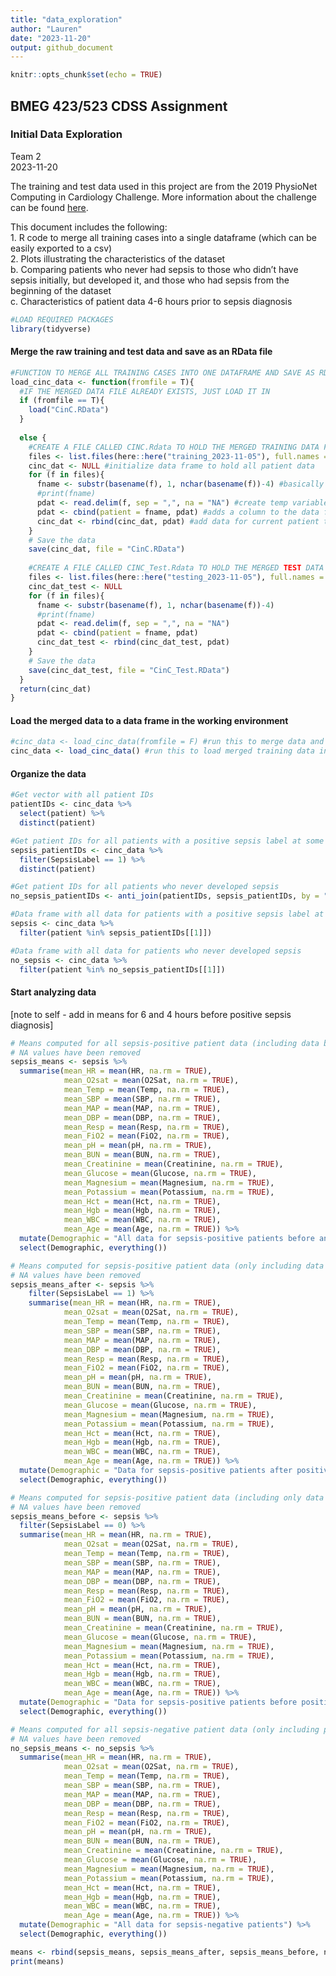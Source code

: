 ```yaml
---
title: "data_exploration"
author: "Lauren"
date: "2023-11-20"
output: github_document
---
```


```r
knitr::opts_chunk$set(echo = TRUE)
```

## BMEG 423/523 CDSS Assignment
### Initial Data Exploration
Team 2  
2023-11-20  
 
The training and test data used in this project are from the 2019 PhysioNet Computing in Cardiology Challenge. More information about the challenge can be found [here](https://physionet.org/content/challenge-2019/1.0.0/).
 
This document includes the following:  
1. R code to merge all training cases into a single dataframe (which can be easily exported to a csv)  
2. Plots illustrating the characteristics of the dataset  
   b. Comparing patients who never had sepsis to those who didn't have sepsis initially, but developed it, and those who had sepsis from the beginning of the dataset  
   c. Characteristics of patient data 4-6 hours prior to sepsis diagnosis  
  
```r
#LOAD REQUIRED PACKAGES
library(tidyverse)
```
  
#### Merge the raw training and test data and save as an RData file
```r
#FUNCTION TO MERGE ALL TRAINING CASES INTO ONE DATAFRAME AND SAVE AS RData FILE AND MERGE ALL TEST CASES INTO ANOTHER DATAFRAME # This code is based on code provided in the assignment package
load_cinc_data <- function(fromfile = T){
  #IF THE MERGED DATA FILE ALREADY EXISTS, JUST LOAD IT IN
  if (fromfile == T){
    load("CinC.RData")
  } 
  
  else {
    #CREATE A FILE CALLED CINC.Rdata TO HOLD THE MERGED TRAINING DATA FROM ALL PATIENTS WITH A COLUMN ADDED FOR PATIENT ID
    files <- list.files(here::here("training_2023-11-05"), full.names = TRUE) #creates character vector of the names of files in the training data folder
    cinc_dat <- NULL #initialize data frame to hold all patient data
    for (f in files){
      fname <- substr(basename(f), 1, nchar(basename(f))-4) #basically just removes ".csv" from the file names
      #print(fname)
      pdat <- read.delim(f, sep = ",", na = "NA") #create temp variable called pdat that contains a data frame read in from the patient data csv file
      pdat <- cbind(patient = fname, pdat) #adds a column to the data frame with the patient ID
      cinc_dat <- rbind(cinc_dat, pdat) #add data for current patient to data frame with all patient data (bind by row)
    }
    # Save the data
    save(cinc_dat, file = "CinC.RData")
    
    #CREATE A FILE CALLED CINC_Test.Rdata TO HOLD THE MERGED TEST DATA FROM ALL PATIENTS WITH A COLUMN ADDED FOR PATIENT ID
    files <- list.files(here::here("testing_2023-11-05"), full.names = TRUE)
    cinc_dat_test <- NULL
    for (f in files){
      fname <- substr(basename(f), 1, nchar(basename(f))-4)
      #print(fname)
      pdat <- read.delim(f, sep = ",", na = "NA")
      pdat <- cbind(patient = fname, pdat)
      cinc_dat_test <- rbind(cinc_dat_test, pdat)
    }
    # Save the data
    save(cinc_dat_test, file = "CinC_Test.RData")
  }
  return(cinc_dat)
}
```

#### Load the merged data to a data frame in the working environment
```r
#cinc_data <- load_cinc_data(fromfile = F) #run this to merge data and save RData files if they don't exist yet
cinc_data <- load_cinc_data() #run this to load merged training data into a data frame called cinc_data if the RData files already exist
```
  
#### Organize the data
```r
#Get vector with all patient IDs
patientIDs <- cinc_data %>%
  select(patient) %>%
  distinct(patient)

#Get patient IDs for all patients with a positive sepsis label at some point
sepsis_patientIDs <- cinc_data %>%
  filter(SepsisLabel == 1) %>%
  distinct(patient)

#Get patient IDs for all patients who never developed sepsis
no_sepsis_patientIDs <- anti_join(patientIDs, sepsis_patientIDs, by = "patient")

#Data frame with all data for patients with a positive sepsis label at some point
sepsis <- cinc_data %>%
  filter(patient %in% sepsis_patientIDs[[1]])

#Data frame with all data for patients who never developed sepsis
no_sepsis <- cinc_data %>%
  filter(patient %in% no_sepsis_patientIDs[[1]])
```

#### Start analyzing data
[note to self - add in means for 6 and 4 hours before positive sepsis diagnosis]
```r
# Means computed for all sepsis-positive patient data (including data before and after positive sepsis diagnosis)
# NA values have been removed
sepsis_means <- sepsis %>%
  summarise(mean_HR = mean(HR, na.rm = TRUE),
            mean_O2sat = mean(O2Sat, na.rm = TRUE),
            mean_Temp = mean(Temp, na.rm = TRUE),
            mean_SBP = mean(SBP, na.rm = TRUE),
            mean_MAP = mean(MAP, na.rm = TRUE),
            mean_DBP = mean(DBP, na.rm = TRUE),
            mean_Resp = mean(Resp, na.rm = TRUE),
            mean_FiO2 = mean(FiO2, na.rm = TRUE),
            mean_pH = mean(pH, na.rm = TRUE),
            mean_BUN = mean(BUN, na.rm = TRUE),
            mean_Creatinine = mean(Creatinine, na.rm = TRUE),
            mean_Glucose = mean(Glucose, na.rm = TRUE),
            mean_Magnesium = mean(Magnesium, na.rm = TRUE),
            mean_Potassium = mean(Potassium, na.rm = TRUE),
            mean_Hct = mean(Hct, na.rm = TRUE),
            mean_Hgb = mean(Hgb, na.rm = TRUE),
            mean_WBC = mean(WBC, na.rm = TRUE),
            mean_Age = mean(Age, na.rm = TRUE)) %>%
  mutate(Demographic = "All data for sepsis-positive patients before and after positive SepsisLabel") %>%
  select(Demographic, everything())

# Means computed for sepsis-positive patient data (only including data during which SepsisLabel = 1)
# NA values have been removed
sepsis_means_after <- sepsis %>%
    filter(SepsisLabel == 1) %>%
    summarise(mean_HR = mean(HR, na.rm = TRUE),
            mean_O2sat = mean(O2Sat, na.rm = TRUE),
            mean_Temp = mean(Temp, na.rm = TRUE),
            mean_SBP = mean(SBP, na.rm = TRUE),
            mean_MAP = mean(MAP, na.rm = TRUE),
            mean_DBP = mean(DBP, na.rm = TRUE),
            mean_Resp = mean(Resp, na.rm = TRUE),
            mean_FiO2 = mean(FiO2, na.rm = TRUE),
            mean_pH = mean(pH, na.rm = TRUE),
            mean_BUN = mean(BUN, na.rm = TRUE),
            mean_Creatinine = mean(Creatinine, na.rm = TRUE),
            mean_Glucose = mean(Glucose, na.rm = TRUE),
            mean_Magnesium = mean(Magnesium, na.rm = TRUE),
            mean_Potassium = mean(Potassium, na.rm = TRUE),
            mean_Hct = mean(Hct, na.rm = TRUE),
            mean_Hgb = mean(Hgb, na.rm = TRUE),
            mean_WBC = mean(WBC, na.rm = TRUE),
            mean_Age = mean(Age, na.rm = TRUE)) %>%
  mutate(Demographic = "Data for sepsis-positive patients after positive SepsisLabel") %>%
  select(Demographic, everything())

# Means computed for sepsis-positive patient data (including only data before positive sepsis diagnosis)
# NA values have been removed
sepsis_means_before <- sepsis %>%
  filter(SepsisLabel == 0) %>%
  summarise(mean_HR = mean(HR, na.rm = TRUE),
            mean_O2sat = mean(O2Sat, na.rm = TRUE),
            mean_Temp = mean(Temp, na.rm = TRUE),
            mean_SBP = mean(SBP, na.rm = TRUE),
            mean_MAP = mean(MAP, na.rm = TRUE),
            mean_DBP = mean(DBP, na.rm = TRUE),
            mean_Resp = mean(Resp, na.rm = TRUE),
            mean_FiO2 = mean(FiO2, na.rm = TRUE),
            mean_pH = mean(pH, na.rm = TRUE),
            mean_BUN = mean(BUN, na.rm = TRUE),
            mean_Creatinine = mean(Creatinine, na.rm = TRUE),
            mean_Glucose = mean(Glucose, na.rm = TRUE),
            mean_Magnesium = mean(Magnesium, na.rm = TRUE),
            mean_Potassium = mean(Potassium, na.rm = TRUE),
            mean_Hct = mean(Hct, na.rm = TRUE),
            mean_Hgb = mean(Hgb, na.rm = TRUE),
            mean_WBC = mean(WBC, na.rm = TRUE),
            mean_Age = mean(Age, na.rm = TRUE)) %>%
  mutate(Demographic = "Data for sepsis-positive patients before positive SepsisLabel") %>%
  select(Demographic, everything())

# Means computed for all sepsis-negative patient data (only including patients who never developed sepsis)
# NA values have been removed
no_sepsis_means <- no_sepsis %>%
  summarise(mean_HR = mean(HR, na.rm = TRUE),
            mean_O2sat = mean(O2Sat, na.rm = TRUE),
            mean_Temp = mean(Temp, na.rm = TRUE),
            mean_SBP = mean(SBP, na.rm = TRUE),
            mean_MAP = mean(MAP, na.rm = TRUE),
            mean_DBP = mean(DBP, na.rm = TRUE),
            mean_Resp = mean(Resp, na.rm = TRUE),
            mean_FiO2 = mean(FiO2, na.rm = TRUE),
            mean_pH = mean(pH, na.rm = TRUE),
            mean_BUN = mean(BUN, na.rm = TRUE),
            mean_Creatinine = mean(Creatinine, na.rm = TRUE),
            mean_Glucose = mean(Glucose, na.rm = TRUE),
            mean_Magnesium = mean(Magnesium, na.rm = TRUE),
            mean_Potassium = mean(Potassium, na.rm = TRUE),
            mean_Hct = mean(Hct, na.rm = TRUE),
            mean_Hgb = mean(Hgb, na.rm = TRUE),
            mean_WBC = mean(WBC, na.rm = TRUE),
            mean_Age = mean(Age, na.rm = TRUE)) %>%
  mutate(Demographic = "All data for sepsis-negative patients") %>%
  select(Demographic, everything())

means <- rbind(sepsis_means, sepsis_means_after, sepsis_means_before, no_sepsis_means)
print(means)
```


